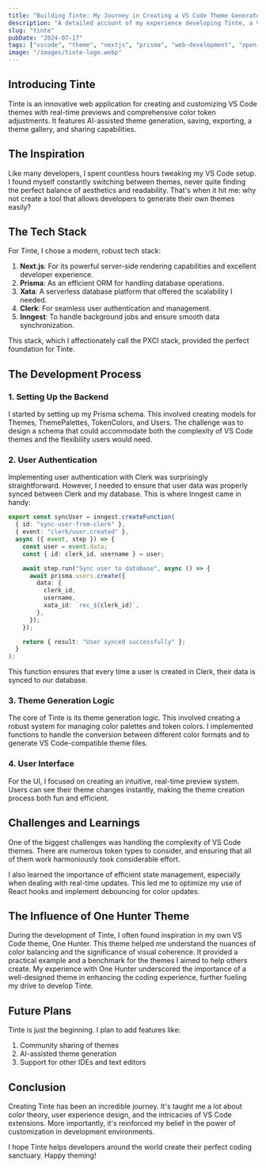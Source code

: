 ```yaml
---
title: "Building Tinte: My Journey in Creating a VS Code Theme Generator"
description: "A detailed account of my experience developing Tinte, a VS Code theme generator, from inspiration to execution."
slug: "tinte"
pubDate: "2024-07-17"
tags: ["vscode", "theme", "nextjs", "prisma", "web-development", "open-source"]
image: "/images/tinte-logo.webp"
---
```


## Introducing Tinte

Tinte is an innovative web application for creating and customizing VS Code themes with real-time previews and comprehensive color token adjustments. It features AI-assisted theme generation, saving, exporting, a theme gallery, and sharing capabilities.

## The Inspiration

Like many developers, I spent countless hours tweaking my VS Code setup. I found myself constantly switching between themes, never quite finding the perfect balance of aesthetics and readability. That's when it hit me: why not create a tool that allows developers to generate their own themes easily?

## The Tech Stack

For Tinte, I chose a modern, robust tech stack:

1. **Next.js**: For its powerful server-side rendering capabilities and excellent developer experience.
2. **Prisma**: As an efficient ORM for handling database operations.
3. **Xata**: A serverless database platform that offered the scalability I needed.
4. **Clerk**: For seamless user authentication and management.
5. **Inngest**: To handle background jobs and ensure smooth data synchronization.

This stack, which I affectionately call the PXCI stack, provided the perfect foundation for Tinte.

## The Development Process

### 1. Setting Up the Backend

I started by setting up my Prisma schema. This involved creating models for Themes, ThemePalettes, TokenColors, and Users. The challenge was to design a schema that could accommodate both the complexity of VS Code themes and the flexibility users would need.

### 2. User Authentication

Implementing user authentication with Clerk was surprisingly straightforward. However, I needed to ensure that user data was properly synced between Clerk and my database. This is where Inngest came in handy:

```typescript
export const syncUser = inngest.createFunction(
  { id: "sync-user-from-clerk" },
  { event: "clerk/user.created" },
  async ({ event, step }) => {
    const user = event.data;
    const { id: clerk_id, username } = user;

    await step.run("Sync user to database", async () => {
      await prisma.users.create({
        data: {
          clerk_id,
          username,
          xata_id: `rec_${clerk_id}`,
        },
      });
    });

    return { result: "User synced successfully" };
  }
);
```

This function ensures that every time a user is created in Clerk, their data is synced to our database.

### 3. Theme Generation Logic

The core of Tinte is its theme generation logic. This involved creating a robust system for managing color palettes and token colors. I implemented functions to handle the conversion between different color formats and to generate VS Code-compatible theme files.

### 4. User Interface

For the UI, I focused on creating an intuitive, real-time preview system. Users can see their theme changes instantly, making the theme creation process both fun and efficient.

## Challenges and Learnings

One of the biggest challenges was handling the complexity of VS Code themes. There are numerous token types to consider, and ensuring that all of them work harmoniously took considerable effort.

I also learned the importance of efficient state management, especially when dealing with real-time updates. This led me to optimize my use of React hooks and implement debouncing for color updates.

## The Influence of One Hunter Theme

During the development of Tinte, I often found inspiration in my own VS Code theme, One Hunter. This theme helped me understand the nuances of color balancing and the significance of visual coherence. It provided a practical example and a benchmark for the themes I aimed to help others create. My experience with One Hunter underscored the importance of a well-designed theme in enhancing the coding experience, further fueling my drive to develop Tinte.

## Future Plans

Tinte is just the beginning. I plan to add features like:

1. Community sharing of themes
2. AI-assisted theme generation
3. Support for other IDEs and text editors

## Conclusion

Creating Tinte has been an incredible journey. It's taught me a lot about color theory, user experience design, and the intricacies of VS Code extensions. More importantly, it's reinforced my belief in the power of customization in development environments.

I hope Tinte helps developers around the world create their perfect coding sanctuary. Happy theming!
